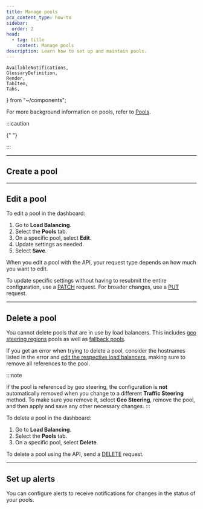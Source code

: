 ```yaml
---
title: Manage pools
pcx_content_type: how-to
sidebar:
  order: 2
head:
  - tag: title
    content: Manage pools
description: Learn how to set up and maintain pools.
---
```


	AvailableNotifications,
	GlossaryDefinition,
	Render,
	TabItem,
	Tabs,
} from "~/components";

<GlossaryDefinition term="pool" />

For more background information on pools, refer to [Pools](/load-balancing/pools/).

:::caution

{" "}

<Render file="endpoints-introduction-callout" />
:::

---

## Create a pool

<Tabs syncKey="dashPlusAPI"> <TabItem label="Dashboard">

<Render file="pool-create" />

</TabItem> <TabItem label="API">

<Render file="pool-create-api" />

</TabItem> </Tabs>

---

## Edit a pool

<Tabs syncKey="dashPlusAPI"> <TabItem label="Dashboard">

To edit a pool in the dashboard:

1. Go to **Load Balancing**.
2. Select the **Pools** tab.
3. On a specific pool, select **Edit**.
4. Update settings as needed.
5. Select **Save**.

</TabItem> <TabItem label="API">

When you edit a pool with the API, your request type depends on how much you want to edit.

To update specific settings without having to resubmit the entire configuration, use a [PATCH](/api/resources/load_balancers/subresources/pools/methods/edit/) request. For broader changes, use a [PUT](/api/resources/load_balancers/subresources/pools/methods/update/) request.

</TabItem> </Tabs>

---

## Delete a pool

You cannot delete pools that are in use by load balancers. This includes [geo steering regions](/load-balancing/understand-basics/traffic-steering/steering-policies/geo-steering/#region-steering) pools as well as [fallback pools](/load-balancing/understand-basics/health-details/#fallback-pools).

If you get an error when trying to delete a pool, consider the hostnames listed in the error and [edit the respective load balancers](/load-balancing/load-balancers/create-load-balancer/), making sure to remove all references to the pool.

:::note

If the pool is referenced by geo steering, the configuration is **not** automatically removed when you change to a different **Traffic Steering** method. To make sure you remove it, select **Geo Steering**, remove the pool, and then apply and save any other necessary changes.
:::

<Tabs syncKey="dashPlusAPI"> <TabItem label="Dashboard">

To delete a pool in the dashboard:

1. Go to **Load Balancing**.
2. Select the **Pools** tab.
3. On a specific pool, select **Delete**.

</TabItem> <TabItem label="API">

To delete a pool using the API, send a [DELETE](/api/resources/load_balancers/subresources/pools/methods/delete/) request.

</TabItem> </Tabs>

---

## Set up alerts

You can configure alerts to receive notifications for changes in the status of your pools.

<AvailableNotifications product="Load Balancing" />

<Render file="get-started" product="notifications" />
